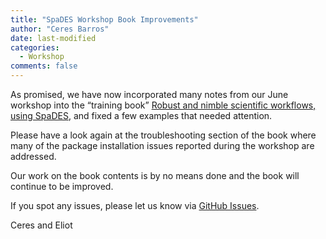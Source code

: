 ```yaml
---
title: "SpaDES Workshop Book Improvements"
author: "Ceres Barros"
date: last-modified
categories:
  - Workshop
comments: false
---
```


As promised, we have now incorporated many notes from our June workshop into
the "training book" [Robust and nimble scientific workflows, using SpaDES](training/_book/index.html),
and fixed a few examples that needed attention.

Please have a look again at the troubleshooting section of the book where many of the 
package installation issues reported during the workshop are addressed.

Our work on the book contents is by no means done and the book will continue to 
be improved.

If you spot any issues, please let us know
via [GitHub Issues](https://github.com/PredictiveEcology/PredictiveEcology.org/issues).


Ceres and Eliot
